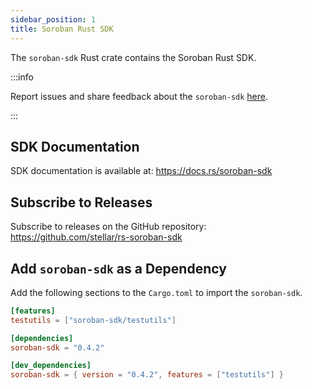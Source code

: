 ```yaml
---
sidebar_position: 1
title: Soroban Rust SDK
---
```


The `soroban-sdk` Rust crate contains the Soroban Rust SDK.

:::info 

Report issues and share feedback about the `soroban-sdk` [here](https://github.com/stellar/rs-soroban-sdk/issues/new/choose). 

:::

## SDK Documentation

SDK documentation is available at: https://docs.rs/soroban-sdk

## Subscribe to Releases

Subscribe to releases on the GitHub repository: https://github.com/stellar/rs-soroban-sdk

## Add `soroban-sdk` as a Dependency

Add the following sections to the `Cargo.toml` to import the `soroban-sdk`.

```toml
[features]
testutils = ["soroban-sdk/testutils"]

[dependencies]
soroban-sdk = "0.4.2"

[dev_dependencies]
soroban-sdk = { version = "0.4.2", features = ["testutils"] }
```
